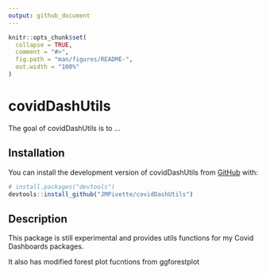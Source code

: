 ```yaml
---
output: github_document
---
```


<!-- README.md is generated from README.Rmd. Please edit that file -->

```r
knitr::opts_chunk$set(
  collapse = TRUE,
  comment = "#>",
  fig.path = "man/figures/README-",
  out.width = "100%"
)
```

# covidDashUtils

<!-- badges: start -->
<!-- badges: end -->

The goal of covidDashUtils is to ...

## Installation

You can install the development version of covidDashUtils from [GitHub](https://github.com/) with:

``` r
# install.packages("devtools")
devtools::install_github("JMPivette/covidDashUtils")
```

## Description

This package is still experimental and provides utils functions for my Covid Dashboards packages.

It also has modified forest plot fucntions from ggforestplot
